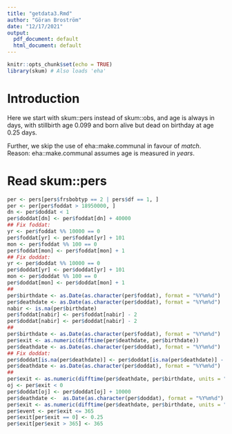 ```yaml
---
title: "getdata3.Rmd"
author: "Göran Broström"
date: "12/17/2021"
output:
  pdf_document: default
  html_document: default
---
```


```r
knitr::opts_chunk$set(echo = TRUE)
library(skum) # Also loads 'eha'
```

# Introduction

Here we start with skum::pers instead of skum::obs, and age is always in days,
with stillbirth age 0.099 and born alive but dead on birthday at age 0.25 days.

Further, we skip the use of eha::make.communal in  favour of *match*. Reason: 
eha::make.communal assumes age is measured in *years*.

# Read skum::pers

```r
per <- pers[pers$frsbobtyp == 2 | pers$df == 1, ]
per <- per[per$foddat > 18950000, ]
dn <- per$doddat < 1
per$doddat[dn] <- per$foddat[dn] + 40000
## Fix foddat:
yr <- per$foddat %% 10000 == 0
per$foddat[yr] <- per$foddat[yr] + 101
mon <- per$foddat %% 100 == 0
per$foddat[mon] <- per$foddat[mon] + 1
## Fix doddat:
yr <- per$doddat %% 10000 == 0
per$doddat[yr] <- per$doddat[yr] + 101
mon <- per$doddat %% 100 == 0
per$doddat[mon] <- per$doddat[mon] + 1
##
per$birthdate <- as.Date(as.character(per$foddat), format = "%Y%m%d")
per$deathdate <- as.Date(as.character(per$doddat), format = "%Y%m%d")
nabir <- is.na(per$birthdate)
per$foddat[nabir] <- per$foddat[nabir] - 2
per$doddat[nabir] <- per$doddat[nabir] - 2
##
per$birthdate <- as.Date(as.character(per$foddat), format = "%Y%m%d")
per$exit <- as.numeric(difftime(per$deathdate, per$birthdate))
per$deathdate <- as.Date(as.character(per$doddat), format = "%Y%m%d")
## Fix doddat:
per$doddat[is.na(per$deathdate)] <- per$doddat[is.na(per$deathdate)] - 1
per$deathdate <- as.Date(as.character(per$doddat), format = "%Y%m%d")
##
per$exit <- as.numeric(difftime(per$deathdate, per$birthdate, units = "days"))
oj <- per$exit < 0
per$doddat[oj] <- per$doddat[oj] + 10000
per$deathdate <-  as.Date(as.character(per$doddat), format = "%Y%m%d")
per$exit <- as.numeric(difftime(per$deathdate, per$birthdate, units = "days"))
per$event <- per$exit <= 365
per$exit[per$exit == 0] <- 0.25
per$exit[per$exit > 365] <- 365
```

